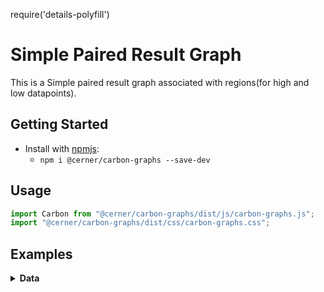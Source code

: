 require('details-polyfill')

# Simple Paired Result Graph

This is a Simple paired result graph associated with regions(for high and low datapoints).

## Getting Started

- Install with [npmjs](https://www.npmjs.com):
  - `npm i @cerner/carbon-graphs --save-dev`

## Usage
```js
import Carbon from "@cerner/carbon-graphs/dist/js/carbon-graphs.js";
import "@cerner/carbon-graphs/dist/css/carbon-graphs.css";
```

## Examples
<PairedResultGraph />

<details>
<summary style={{fontSize: 24 }}>
<b>Data</b>
</summary>

### Graph Config object
<GraphConfig />

### Data object
<DataObject />
</details>
